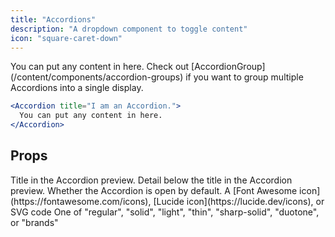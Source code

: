 ```yaml
---
title: "Accordions"
description: "A dropdown component to toggle content"
icon: "square-caret-down"
---
```


<Accordion title="I am an Accordion.">
  You can put any content in here. Check out
  [AccordionGroup](/content/components/accordion-groups) if you want to group
  multiple Accordions into a single display.
</Accordion>

<RequestExample>

```jsx Accordion Example
<Accordion title="I am an Accordion.">
  You can put any content in here.
</Accordion>
```

</RequestExample>

## Props

<ResponseField name="title" type="string" required>
  Title in the Accordion preview.
</ResponseField>

<ResponseField name="description" type="string">
  Detail below the title in the Accordion preview.
</ResponseField>

<ResponseField name="defaultOpen" type="boolean" default="false">
  Whether the Accordion is open by default.
</ResponseField>

<ResponseField name="icon" type="string or svg">
  A [Font Awesome icon](https://fontawesome.com/icons), [Lucide icon](https://lucide.dev/icons), or SVG code
</ResponseField>

<ResponseField name="iconType" type="string">
  One of "regular", "solid", "light", "thin", "sharp-solid", "duotone", or
  "brands"
</ResponseField>
